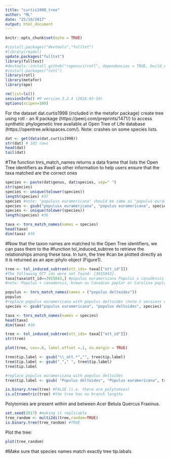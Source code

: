 ```yaml
---
title: "curtis1998_tree"
author: "ML"
date: "25/10/2017"
output: html_document
---
```


```r
knitr::opts_chunk$set(echo = TRUE)

#install.packages("devtools","fulltxt")
#library(readxl)
update.packages("fulltxt")
library(fulltext)
#devtools::install_github("ropensci/rotl", dependencies = TRUE, build_vignette=TRUE)
#install.packages("rotl")
library(rotl)
library(metafor)
library(ape)

rm(list=ls())
sessionInfo() #R version 3.2.4 (2016-03-10)
options(scipen=100)
```

For the dataset dat.curtis1998 (included in the metafor package) create tree using rotl - an R package (https://peerj.com/preprints/1471/) to access synthetic phylogenetic tree available at Open Tree of Life database (https://opentree.wikispaces.com/). Note: crashes on some species lists.

```r
dat <- get(data(dat.curtis1998))
str(dat) # 102 rows
head(dat)
tail(dat)
```

#The function tnrs_match_names returns a data frame that lists the Open Tree identifiers as
#well as other information to help users ensure that the taxa matched are the correct ones

```r
species <- paste(dat$genus, dat$species, sep=" ") 
str(species)
species <- unique(tolower(species))
length(species) #37
species #note: "populusx euramericana" should be same as "populus euramericana"
species <- gsub("populusx euramericana", "populus euramericana", species)
species <- unique(tolower(species))
length(species) #36
```

```r
taxa <- tnrs_match_names(names = species)
head(taxa)
dim(taxa) #36
```

#Now that the taxon names are matched to the Open Tree identifiers, we can pass them to the
#function tol_induced_subtree to retrieve the relationships among these taxa. In turn, the tree
#can be plotted directly as it is returned as an ape::phylo object (Figure1).

```r
tree <- tol_induced_subtree(ott_ids= taxa[["ott_id"]]) 
#The following OTT ids were not found: [3915043].
taxa[taxa$ott_id==3915043,] #populus euramericana Populus x canadensis             FALSE 3915043       TRUE HYBRID
#note: Populus × canadensis, known as Canadian poplar or Carolina poplar, is a naturally occurring hybrid of Populus nigra and Populus deltoides
```

```r
populus <- tnrs_match_names(names = ("populus deltoides"))
populus
#replace populus euramericana with populus deltoides (note 2 versions of the name)
species <- gsub("populus euramericana", "populus deltoides", species)
```

```r
taxa <- tnrs_match_names(names = species)
head(taxa)
dim(taxa) #36

tree <- tol_induced_subtree(ott_ids= taxa[["ott_id"]]) 
str(tree)
```

```r
plot(tree, cex=.8, label.offset =.1, no.margin = TRUE)
```

```r
tree$tip.label <- gsub("\\_ott.*","", tree$tip.label)
tree$tip.label <- gsub("_"," ", tree$tip.label)
tree$tip.label
```

```r
#replace populus euramericana with populus deltoides
tree$tip.label <- gsub( "Populus deltoides", "Populus euramericana", tree$tip.label)
```

```r
is.binary.tree(tree) #FALSE (i.e. there are polytomies)
is.ultrametric(tree) #the tree has no branch lengths
```

Polytomies are present within and between Acer Betula Quercus Fraxinus.

```r
set.seed(2017) #making it replicable
tree_random <- multi2di(tree,random=TRUE)
is.binary.tree(tree_random) #TRUE
```

Plot the tree:
```r
plot(tree_random)
```


#Make sure that species names match exactly tree tip.labals